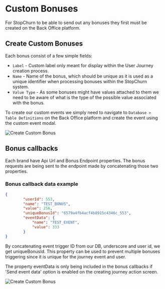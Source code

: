 # Custom Bonuses

For StopChurn to be able to send out any bonuses they first must be created on the Back Office platform.

## Create Custom Bonuses

Each bonus consist of a few simple fields:

- `Label` - Custom label only meant for display within the User Journey creation process.
- `Name` - Name of the bonus, which should be unique as it is used as a unique identifier when processing bonuses within the StopChurn system.
- `Value Type` - As some bonuses might have values attached to them we need to be aware of what is the type of the possible value associated with the bonus.

To create our custom events we simply need to navigate to `Database > Table Definitions` on the Back Office platform and create the event using the custom event modal.

![Create Custom Bonus](images/create-custom-bonus.gif)


## Bonus callbacks

Each brand have Api Url and Bonus Endpoint properties. The bonus requests are being sent to the endpoint made by concatenating those two properties. 

### Bonus callback data example

```json
{
        "userId": 553,
        "name": "TEST_BONUS",
        "value": 256,
        "uniqueBonusId": "6579a4fb4acf4b8915c4346c_553",
        "eventData": {
            "name": "TEST_EVENT",
            "value": 333
        }
}
```

By concatenating event trigger ID from our DB, underscore and user id, we get uniqueBonusId. This property can be used to prevent multiple bonuses triggering since it is unique for the journey event and user.  

The property eventData is only being included in the bonus callbacks if 'Send event data' option is enabled on the creating journey action screen. 

![Create Custom Bonus](images/bonus_event_data.gif)
